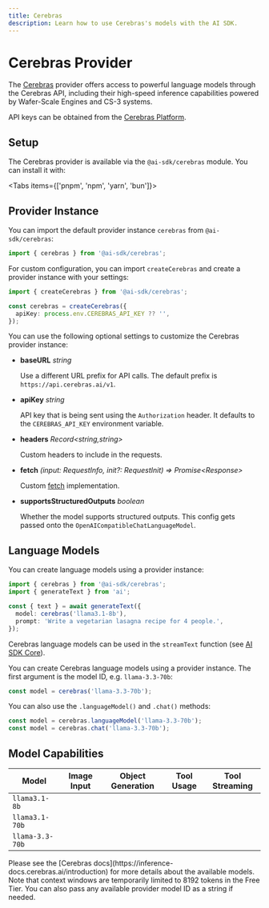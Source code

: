 ```yaml
---
title: Cerebras
description: Learn how to use Cerebras's models with the AI SDK.
---
```


# Cerebras Provider

The [Cerebras](https://cerebras.ai) provider offers access to powerful language models through the Cerebras API, including their high-speed inference capabilities powered by Wafer-Scale Engines and CS-3 systems.

API keys can be obtained from the [Cerebras Platform](https://cloud.cerebras.ai).

## Setup

The Cerebras provider is available via the `@ai-sdk/cerebras` module. You can install it with:

<Tabs items={['pnpm', 'npm', 'yarn', 'bun']}>
  <Tab>
    <Snippet text="pnpm add @ai-sdk/cerebras" dark />
  </Tab>
  <Tab>
    <Snippet text="npm install @ai-sdk/cerebras" dark />
  </Tab>
  <Tab>
    <Snippet text="yarn add @ai-sdk/cerebras" dark />
  </Tab>

  <Tab>
    <Snippet text="bun add @ai-sdk/cerebras" dark />
  </Tab>
</Tabs>

## Provider Instance

You can import the default provider instance `cerebras` from `@ai-sdk/cerebras`:

```ts
import { cerebras } from '@ai-sdk/cerebras';
```

For custom configuration, you can import `createCerebras` and create a provider instance with your settings:

```ts
import { createCerebras } from '@ai-sdk/cerebras';

const cerebras = createCerebras({
  apiKey: process.env.CEREBRAS_API_KEY ?? '',
});
```

You can use the following optional settings to customize the Cerebras provider instance:

- **baseURL** _string_

  Use a different URL prefix for API calls.
  The default prefix is `https://api.cerebras.ai/v1`.

- **apiKey** _string_

  API key that is being sent using the `Authorization` header. It defaults to
  the `CEREBRAS_API_KEY` environment variable.

- **headers** _Record&lt;string,string&gt;_

  Custom headers to include in the requests.

- **fetch** _(input: RequestInfo, init?: RequestInit) => Promise&lt;Response&gt;_

  Custom [fetch](https://developer.mozilla.org/en-US/docs/Web/API/fetch) implementation.

- **supportsStructuredOutputs** _boolean_

  Whether the model supports structured outputs. This config gets passed onto the `OpenAICompatibleChatLanguageModel`.

## Language Models

You can create language models using a provider instance:

```ts
import { cerebras } from '@ai-sdk/cerebras';
import { generateText } from 'ai';

const { text } = await generateText({
  model: cerebras('llama3.1-8b'),
  prompt: 'Write a vegetarian lasagna recipe for 4 people.',
});
```

Cerebras language models can be used in the `streamText` function
(see [AI SDK Core](/docs/ai-sdk-core)).

You can create Cerebras language models using a provider instance. The first argument is the model ID, e.g. `llama-3.3-70b`:

```ts
const model = cerebras('llama-3.3-70b');
```

You can also use the `.languageModel()` and `.chat()` methods:

```ts
const model = cerebras.languageModel('llama-3.3-70b');
const model = cerebras.chat('llama-3.3-70b');
```

## Model Capabilities

| Model           | Image Input         | Object Generation   | Tool Usage          | Tool Streaming      |
| --------------- | ------------------- | ------------------- | ------------------- | ------------------- |
| `llama3.1-8b`   | <Cross size={18} /> | <Check size={18} /> | <Check size={18} /> | <Check size={18} /> |
| `llama3.1-70b`  | <Cross size={18} /> | <Check size={18} /> | <Check size={18} /> | <Check size={18} /> |
| `llama-3.3-70b` | <Cross size={18} /> | <Check size={18} /> | <Check size={18} /> | <Check size={18} /> |

<Note>
  Please see the [Cerebras
  docs](https://inference-docs.cerebras.ai/introduction) for more details about
  the available models. Note that context windows are temporarily limited to
  8192 tokens in the Free Tier. You can also pass any available provider model
  ID as a string if needed.
</Note>
